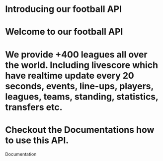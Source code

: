 
<h1 className="mt-10 mb-10 text-sm px-3 bg-zinc-100 w-fit rounded-full dark:bg-zinc-800">
  Introducing our football API
</h1>

# Welcome to our football API

<h1 className="lg:w-2/3 mt-5 text-sm">
  We provide +400 leagues all over the world. Including livescore which have
  realtime update every 20 seconds, events, line-ups, players, leagues, teams,
  standing, statistics, transfers etc.
</h1>

<h1 className="lg:w-2/3 mt-5 text-sm">
  Checkout the Documentations how to use this API.
</h1>

<div className="w-fit px-3 py-1 rounded-md mt-10 bg-black dark:bg-zinc-700 text-white hover:bg-zinc-50 dark:hover:bg-white hover:text-black transition">
  <Link href="/docs/introduction" className="w-full">
    Documentation
  </Link>
</div>
